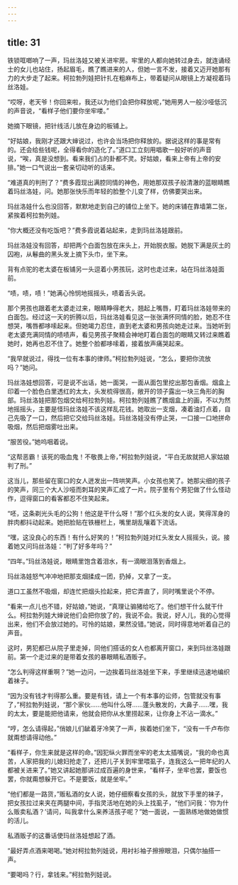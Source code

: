 ```yaml
---
---
---
```

title: 31
---




铁锁哐啷响了一声，玛丝洛娃又被关进牢房。牢里的人都向她转过身去，就连诵经士的女儿也站住，扬起眉毛，瞧了瞧进来的人，但她一言不发，接着又迈开她那有力的大步走了起来。柯拉勃列娃把针扎在粗麻布上，带着疑问从眼镜上方凝视着玛丝洛娃。

“哎呀，老天爷！你回来啦，我还以为他们会把你释放呢，”她用男人一般沙哑低沉的声音说，“看样子他们要你坐牢喽。”

她摘下眼镜，把针线活儿放在身边的板铺上。

“好姑娘，我刚才还跟大婶说过，也许会当场把你释放的。据说这样的事是常有的。还会给些钱呢，全得看你的造化了。”道口工立刻用唱歌一般好听的声音说，“唉，真是没想到。看来我们占的卦都不灵。好姑娘，看来上帝有上帝的安排。”她一口气说出一套亲切动听的话来。

“难道真的判刑了？”费多霞现出满腔同情的神色，用她那双孩子般清澈的蓝眼睛瞧着玛丝洛娃，问。她那张快乐而年轻的脸整个儿变了样，仿佛要哭出来。

玛丝洛娃什么也没回答，默默地走到自己的铺位上坐下。她的床铺在靠墙第二张，紧挨着柯拉勃列娃。

“你大概还没有吃饭吧？”费多霞说着站起来，走到玛丝洛娃跟前。

玛丝洛娃没有回答，却把两个白面包放在床头上，开始脱衣服。她脱下满是灰土的囚袍，从鬈曲的黑头发上摘下头巾，坐下来。

背有点驼的老太婆在板铺另一头逗着小男孩玩，这时也走过来，站在玛丝洛娃面前。

“啧，啧，啧！”她满心怜悯地摇摇头，啧着舌头说。

那个男孩也跟着老太婆走过来，眼睛睁得老大，翘起上嘴唇，盯着玛丝洛娃带来的白面包。经过这一天的折腾以后，玛丝洛娃看见这一张张满怀同情的脸，她忍不住想哭，嘴唇都哆嗦起来。但她竭力忍住，直到老太婆和男孩向她走过来。当她听到老太婆充满同情的啧啧声，看见男孩子聚精会神地盯着白面包的眼睛又转过来瞧着她时，她再也忍不住了。她整个脸都哆嗦着，接着放声痛哭起来。

“我早就说过，得找一位有本事的律师。”柯拉勃列娃说，“怎么，要把你流放吗？”她问。

玛丝洛娃想回答，可是说不出话，她一面哭，一面从面包里挖出那包香烟。烟盒上印着一个脸色白里透红的太太，头发梳得很高，敞开的领子露出一块三角形的胸部。玛丝洛娃把那包烟交给柯拉勃列娃。柯拉勃列娃瞧了瞧烟盒上的画，不以为然地摇摇头，主要是怪玛丝洛娃不该这样乱花钱。她取出一支烟，凑着油灯点着，自己先吸了一口，然后把它交给玛丝洛娃。玛丝洛娃没有停止哭，一口接一口地拼命吸烟，然后把烟雾吐出来。

“服苦役。”她呜咽着说。

“这帮恶霸！该死的吸血鬼！不敬畏上帝，”柯拉勃列娃说，“平白无故就把人家姑娘判了刑。”

这当儿，那些留在窗口的女人迸发出一阵哄笑声。小女孩也笑了。她那尖细的孩子的笑声，同三个大人沙哑而刺耳的笑声汇成了一片。院子里有个男犯做了什么怪动作，逗得窗口的看客都忍不住笑起来。

“呸，这条剃光头毛的公狗！他这是干什么呀！”那个红头发的女人说，笑得浑身的胖肉都抖动起来。她把脸贴在铁栅栏上，嘴里胡乱嚷着下流话。

“嘿，这没良心的东西！有什么好笑的！”柯拉勃列娃对红头发女人摇摇头，说。接着她又问玛丝洛娃：“判了好多年吗？”

“四年。”玛丝洛娃说，眼睛里饱含着泪水，有一滴眼泪落到香烟上。

玛丝洛娃怒气冲冲地把那支烟揉成一团，扔掉，又拿了一支。

道口工虽然不吸烟，却连忙把烟头捡起来，把它弄直了，同时嘴里说个不停。

“看来一点儿也不错，好姑娘，”她说，“真理让骟猪给吃了。他们想干什么就干什么。柯拉勃列娃大婶说他们会把你放了的，我说不会。我说，好人儿，我的心觉得出来，他们不会放过她的。可怜的姑娘，果然没错。”她说，同时得意地听着自己的声音。

这时，男犯都已从院子里走掉，同他们搭话的女人也都离开窗口，来到玛丝洛娃跟前。第一个走过来的是带着女孩的暴眼睛私酒贩子。

“怎么判得这样重啊？”她一边问，一边挨着玛丝洛娃坐下来，手里继续迅速地编织着袜子。

“因为没有钱才判得那么重。要是有钱，请上一个有本事的讼师，包管就没有事了，”柯拉勃列娃说，“那个家伙……他叫什么呀……蓬头散发的，大鼻子……嘿，我的太太，要是能把他请来，他就会把你从水里捞起来，让你身上不沾一滴水。”

“哼，怎么请得起，”俏娘儿们龇着牙冷笑了一声，挨着她们坐下，“没有一千卢布你就甭想请得动他。”

“看样子，你生来就是这样的命。”因犯纵火罪而坐牢的老太太插嘴说，“我的命也真苦，人家把我的儿媳妇抢走了，还把儿子关到牢里喂虱子，连我这么一把年纪的人都被关进来了。”她又讲起她那讲过成百遍的身世来，“看样子，坐牢也罢，要饭也罢，你就甭想躲开它。不是要饭，就是坐牢。”

“他们都是一路货，”贩私酒的女人说，她仔细察看女孩的头，就放下手里的袜子，把女孩拉过来夹在两腿中间，手指灵活地在她的头上找虱子，“他们问我：‘你为什么贩卖私酒？’请问，叫我拿什么来养活孩子呢？”她一面说，一面熟练地做她做惯的活儿。

私酒贩子的这番话使玛丝洛娃想起了酒。

“最好弄点酒来喝喝。”她对柯拉勃列娃说，用衬衫袖子擦擦眼泪，只偶尔抽搭一声。

“要喝吗？行，拿钱来。”柯拉勃列娃说。